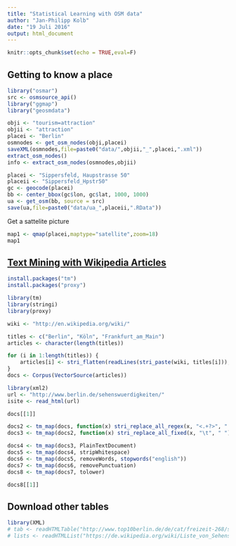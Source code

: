```yaml
---
title: "Statistical Learning with OSM data"
author: "Jan-Philipp Kolb"
date: "19 Juli 2016"
output: html_document
---
```


```r
knitr::opts_chunk$set(echo = TRUE,eval=F)
```

## Getting to know a place

```r
library("osmar")
src <- osmsource_api()
library("ggmap")
library("geosmdata")
```



```r
obji <- "tourism=attraction"
objii <- "attraction"
placei <- "Berlin"
osmnodes <- get_osm_nodes(obji,placei)
saveXML(osmnodes,file=paste0("data/",objii,"_",placei,".xml"))
extract_osm_nodes()
info <- extract_osm_nodes(osmnodes,objii)
```


```r
placei <- "Sippersfeld, Haupstrasse 50"
placeii <- "Sippersfeld_Hpstr50"
gc <- geocode(placei)
bb <- center_bbox(gc$lon, gc$lat, 1000, 1000)
ua <- get_osm(bb, source = src)
save(ua,file=paste0("data/ua_",placeii,".RData"))
```

Get a sattelite picture

```r
map1 <- qmap(placei,maptype="satellite",zoom=18)
map1
```


## [Text Mining with Wikipedia Articles](http://www.r-bloggers.com/text-mining-in-r-automatic-categorization-of-wikipedia-articles/)

```r
install.packages("tm")
install.packages("proxy")
```



```r
library(tm)
library(stringi)
library(proxy)
```

```r
wiki <- "http://en.wikipedia.org/wiki/"
```

```r
titles <- c("Berlin", "Köln", "Frankfurt_am_Main")
articles <- character(length(titles))

for (i in 1:length(titles)) {
    articles[i] <- stri_flatten(readLines(stri_paste(wiki, titles[i])), col = " ")
}
docs <- Corpus(VectorSource(articles))
```


```r
library(xml2)
url <- "http://www.berlin.de/sehenswuerdigkeiten/"
isite <- read_html(url)

```


```r
docs[[1]]

docs2 <- tm_map(docs, function(x) stri_replace_all_regex(x, "<.+?>", " "))
docs3 <- tm_map(docs2, function(x) stri_replace_all_fixed(x, "\t", " "))

docs4 <- tm_map(docs3, PlainTextDocument)
docs5 <- tm_map(docs4, stripWhitespace)
docs6 <- tm_map(docs5, removeWords, stopwords("english"))
docs7 <- tm_map(docs6, removePunctuation)
docs8 <- tm_map(docs7, tolower)

docs8[[1]]
```


## Download other tables

```r
library(XML)
# tab <- readHTMLTable("http://www.top10berlin.de/de/cat/freizeit-268/sehenswuerdigkeiten-der-superlative-326")
# lists <- readHTMLList("https://de.wikipedia.org/wiki/Liste_von_Sehensw%C3%BCrdigkeiten_in_Berlin")
```



